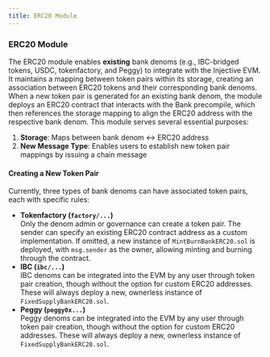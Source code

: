 ```yaml
---
title: ERC20 Module
---
```


### ERC20 Module

The ERC20 module enables **existing** bank denoms (e.g., IBC-bridged tokens, USDC, tokenfactory, and Peggy) to integrate with the Injective EVM. It maintains a mapping between token pairs within its storage, creating an association between ERC20 tokens and their corresponding bank denoms. When a new token pair is generated for an existing bank denom, the module deploys an ERC20 contract that interacts with the Bank precompile, which then references the storage mapping to align the ERC20 address with the respective bank denom. This module serves several essential purposes:

1. **Storage**: Maps between bank denom ↔ ERC20 address
2. **New Message Type**: Enables users to establish new token pair mappings by issuing a chain message

#### Creating a New Token Pair

Currently, three types of bank denoms can have associated token pairs, each with specific rules:

* **Tokenfactory (`factory/...`)**\
  Only the denom admin or governance can create a token pair. The sender can specify an existing ERC20 contract address as a custom implementation. If omitted, a new instance of `MintBurnBankERC20.sol` is deployed, with `msg.sender` as the owner, allowing minting and burning through the contract.
* **IBC (`ibc/...`)**\
  IBC denoms can be integrated into the EVM by any user through token pair creation, though without the option for custom ERC20 addresses. These will always deploy a new, ownerless instance of `FixedSupplyBankERC20.sol`.
* **Peggy (`peggy0x...`)**\
  Peggy denoms can be integrated into the EVM by any user through token pair creation, though without the option for custom ERC20 addresses. These will always deploy a new, ownerless instance of `FixedSupplyBankERC20.sol`.
